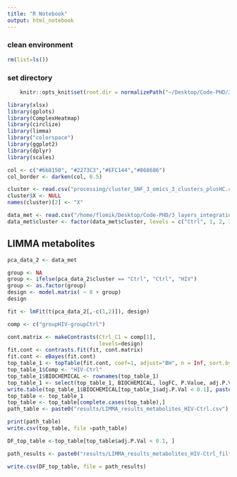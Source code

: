 ```yaml
---
title: "R Notebook"
output: html_notebook
---
```


### clean environment
```r
rm(list=ls())
```

### set directory
```r
    knitr::opts_knit$set(root.dir = normalizePath("~/Desktop/Code-PHD/3_layers_integration/")) 
```

```r
library(xlsx)
library(gplots)
library(ComplexHeatmap)
library(circlize)
library(limma)
library("colorspace")
library(ggplot2)
library(dplyr)
library(scales)
```

```r
col <- c("#6b8150", "#2273C3","#EFC144","#868686")
col_border <- darken(col, 0.5)
```

```r
cluster <- read.csv("processing/cluster_SNF_3_omics_3_clusters_plusHC.csv")
cluster$X <- NULL
names(cluster)[2] <- "X"
```

```r
data_met <- read.csv("/home/flomik/Desktop/Code-PHD/3_layers_integration/processing/metabolomics_log2_plusHC.csv", check.names = FALSE)
data_met$cluster <- factor(data_met$cluster, levels = c("Ctrl", 1, 2, 3))
```

## LIMMA metabolites
```r
pca_data_2 <- data_met
```

```r
group <- NA
group <- ifelse(pca_data_2$cluster == "Ctrl", "Ctrl", "HIV")
group <- as.factor(group)
design <- model.matrix( ~ 0 + group)
design
```

```r
fit <- lmFit(t(pca_data_2[,-c(1,2)]), design)
```

```r
comp <- c("groupHIV-groupCtrl")
```

```r
cont.matrix <- makeContrasts(Ctrl_C1 = comp[1],
                             levels=design)
fit.cont <- contrasts.fit(fit, cont.matrix)
fit.cont <- eBayes(fit.cont)
top_table_1 <- topTable(fit.cont, coef=1, adjust="BH", n = Inf, sort.by = "P")
top_table_1$Comp <- "HIV-Ctrl"
top_table_1$BIOCHEMICAL <- rownames(top_table_1)
top_table_1 <- select(top_table_1, BIOCHEMICAL, logFC, P.Value, adj.P.Val, Comp)
write.table(top_table_1$BIOCHEMICAL[top_table_1$adj.P.Val < 0.1], paste0("processing/GSEA/met_HIV-Ctrl.txt"), quote = FALSE, row.names = F)
top_table <- top_table_1
top_table <- top_table[complete.cases(top_table),]
path_table <- paste0("results/LIMMA_results_metabolites_HIV-Ctrl.csv")

print(path_table)
write.csv(top_table, file =path_table)

DF_top_table <-top_table[top_table$adj.P.Val < 0.1, ]

path_results <- paste0("results/LIMMA_results_metabolites_HIV-Ctrl_filt.csv")

write.csv(DF_top_table, file = path_results)
```



